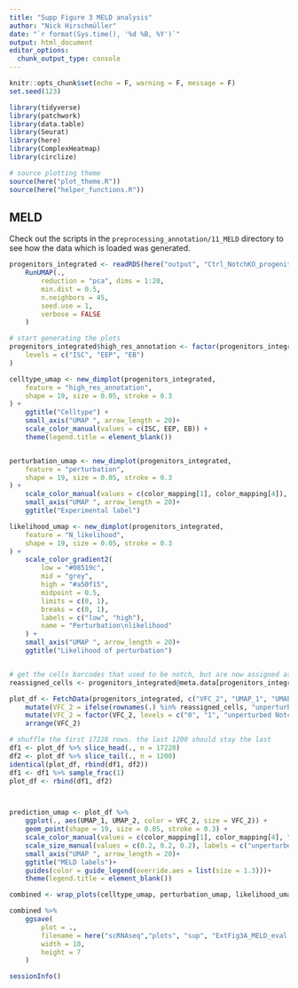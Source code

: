 ```yaml
---
title: "Supp Figure 3 MELD analysis"
author: "Nick Hirschmüller"
date: "`r format(Sys.time(), '%d %B, %Y')`"
output: html_document
editor_options: 
  chunk_output_type: console
---
```


```r
knitr::opts_chunk$set(echo = F, warning = F, message = F)
set.seed(123)
```

```r
library(tidyverse)
library(patchwork)
library(data.table)
library(Seurat)
library(here)
library(ComplexHeatmap)
library(circlize)

# source plotting theme
source(here("plot_theme.R"))
source(here("helper_functions.R"))
```


## MELD
Check out the scripts in the `preprocessing_annotation/11_MELD` directory to see how the data which is loaded was generated.
```r
progenitors_integrated <- readRDS(here("output", "Ctrl_NotchKO_progenitors_integrated_meld.rds")) %>%
    RunUMAP(.,
        reduction = "pca", dims = 1:20,
        min.dist = 0.5,
        n.neighbors = 45,
        seed.use = 1,
        verbose = FALSE
    )

# start generating the plots
progenitors_integrated$high_res_annotation <- factor(progenitors_integrated$high_res_annotation,
    levels = c("ISC", "EEP", "EB")
)

celltype_umap <- new_dimplot(progenitors_integrated,
    feature = "high_res_annotation",
    shape = 19, size = 0.05, stroke = 0.3
) +
    ggtitle("Celltype") +
    small_axis("UMAP ", arrow_length = 20)+
    scale_color_manual(values = c(ISC, EEP, EB)) +
    theme(legend.title = element_blank())


perturbation_umap <- new_dimplot(progenitors_integrated,
    feature = "perturbation",
    shape = 19, size = 0.05, stroke = 0.3
) +
    scale_color_manual(values = c(color_mapping[1], color_mapping[4]), labels = c("Control", "Notch\nknockout")) +
    small_axis("UMAP ", arrow_length = 20)+
    ggtitle("Experimental label")

likelihood_umap <- new_dimplot(progenitors_integrated,
    feature = "N_likelihood",
    shape = 19, size = 0.05, stroke = 0.3
) +
    scale_color_gradient2(
        low = "#08519c",
        mid = "grey",
        high = "#a50f15",
        midpoint = 0.5,
        limits = c(0, 1),
        breaks = c(0, 1),
        labels = c("low", "high"),
        name = "Perturbation\nlikelihood"
    ) +
    small_axis("UMAP ", arrow_length = 20)+
    ggtitle("Likelihood of perturbation")


# get the cells barcodes that used to be notch, but are now assigned as "unperturbed"
reassigned_cells <- progenitors_integrated@meta.data[progenitors_integrated$VFC_2 == 0 & progenitors_integrated$perturbation == "notch", "Barcode_unique"]

plot_df <- FetchData(progenitors_integrated, c("VFC_2", "UMAP_1", "UMAP_2")) %>%
    mutate(VFC_2 = ifelse(rownames(.) %in% reassigned_cells, "unperturbed Notch", VFC_2)) %>%
    mutate(VFC_2 = factor(VFC_2, levels = c("0", "1", "unperturbed Notch"))) %>%
    arrange(VFC_2)

# shuffle the first 17228 rows. the last 1200 should stay the last
df1 <- plot_df %>% slice_head(., n = 17228)
df2 <- plot_df %>% slice_tail(., n = 1200)
identical(plot_df, rbind(df1, df2))
df1 <- df1 %>% sample_frac(1)
plot_df <- rbind(df1, df2)



prediction_umap <- plot_df %>%
    ggplot(., aes(UMAP_1, UMAP_2, color = VFC_2, size = VFC_2)) +
    geom_point(shape = 19, size = 0.05, stroke = 0.3) +
    scale_color_manual(values = c(color_mapping[1], color_mapping[4], "#25A017"), labels = c("unperturbed", "perturbed", "unperturbed Notch")) +
    scale_size_manual(values = c(0.2, 0.2, 0.2), labels = c("unperturbed", "perturbed", "unperturbed Notch")) +
    small_axis("UMAP ", arrow_length = 20)+
    ggtitle("MELD labels")+
    guides(color = guide_legend(override.aes = list(size = 1.3)))+
    theme(legend.title = element_blank())

combined <- wrap_plots(celltype_umap, perturbation_umap, likelihood_umap, prediction_umap) 

combined %>%
    ggsave(
        plot = .,
        filename = here("scRNAseq","plots", "sup", "ExtFig3A_MELD_eval.pdf"),
        width = 10,
        height = 7
    )
```


```r
sessionInfo()
```

